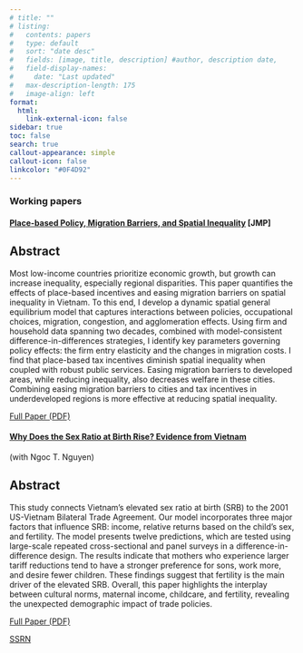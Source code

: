 ```yaml
---
# title: ""
# listing:
#   contents: papers
#   type: default
#   sort: "date desc"
#   fields: [image, title, description] #author, description date, 
#   field-display-names:
#     date: "Last updated"
#   max-description-length: 175
#   image-align: left
format:
  html:
    link-external-icon: false
sidebar: true
toc: false 
search: true
callout-appearance: simple
callout-icon: false
linkcolor: "#0F4D92"
---
```


### Working papers

#### [Place-based Policy, Migration Barriers, and Spatial Inequality](papers/Huynh_Nghiem_JMP.pdf){target="_blank"} \[JMP\]

::: {.callout-caution collapse="false"}
## Abstract

Most low-income countries prioritize economic growth, but growth can increase inequality, especially regional disparities. This paper quantifies the effects of place-based incentives and easing migration barriers on spatial inequality in Vietnam. To this end, I develop a dynamic spatial general equilibrium model that captures interactions between policies, occupational choices, migration, congestion, and agglomeration effects. Using firm and household data spanning two decades, combined with model-consistent difference-in-differences strategies, I identify key parameters governing policy effects: the firm entry elasticity and the changes in migration costs. I find that place-based tax incentives diminish spatial inequality when coupled with robust public services. Easing migration barriers to developed areas, while reducing inequality, also decreases welfare in these cities. Combining easing migration barriers to cities and tax incentives in underdeveloped regions is more effective at reducing spatial inequality. 

[Full Paper (PDF)](papers/Huynh_Nghiem_JMP.pdf){target="_blank"}

<!-- #### Press Coverage -->

<!-- 1. [Title of Press Coverage 1](link-to-press-coverage-1) -->

<!-- 2. [Title of Press Coverage 2](link-to-press-coverage-2) -->

<!-- 3. [Title of Press Coverage 3](link-to-press-coverage-3) -->
:::



#### [Why Does the Sex Ratio at Birth Rise? Evidence from Vietnam](papers/Sex_ratio_vn.pdf){target="_blank"}

(with Ngoc T. Nguyen)

::: {.callout-caution collapse="true"}
## Abstract

This study connects Vietnam's elevated sex ratio at birth (SRB) to the 2001 US-Vietnam Bilateral Trade Agreement. Our model incorporates three major factors that influence SRB: income, relative returns based on the child's sex, and fertility. The model presents twelve predictions, which are tested using large-scale repeated cross-sectional and panel surveys in a difference-in-difference design. The results indicate that mothers who experience larger tariff reductions tend to have a stronger preference for sons, work more, and desire fewer children. These findings suggest that fertility is the main driver of the elevated SRB. Overall, this paper highlights the interplay between cultural norms, maternal income, childcare, and fertility, revealing the unexpected demographic impact of trade policies.

[Full Paper (PDF)](papers/Sex_ratio_vn.pdf){target="_blank"}

[SSRN](https://papers.ssrn.com/sol3/papers.cfm?abstract_id=4582123)

:::


